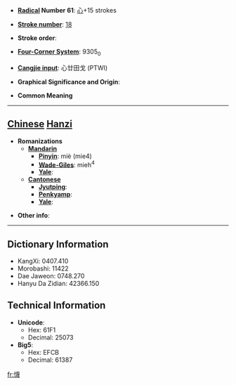 * '''[[Wiktionary:Chinese radical index| Radical]] Number 61''': [[Wiktionary:Chinese radical index 心|心]]+15 strokes

* '''[[Wiktionary:Chinese total strokes index|Stroke number]]''': [[Wiktionary:Chinese total strokes index 18|18]]

* '''Stroke order''': 

* '''[[Wiktionary:Chinese four corner index|Four-Corner System]]''': 9305<sub>0</sub>

* '''[[Wiktionary:Chinese Cangjie index|Cangjie input]]''': 心廿田戈 (PTWI)

* '''Graphical Significance and Origin''': 

* '''Common Meaning'''

----

== [[Chinese]] [[Hanzi]] ==

* '''Romanizations'''
** '''[[Mandarin]]'''
*** '''[[Pinyin]]''': miè (mie4)
*** '''[[Wade-Giles]]''': mieh<sup>4</sup>
*** '''[[Yale]]''': 
** '''[[Cantonese]]'''
*** '''[[Jyutping]]''':
*** '''[[Penkyamp]]''': 
*** '''[[Yale]]''': 

* '''Other info''': 

----

== Dictionary Information ==

* KangXi: 0407.410
* Morobashi: 11422
* Dae Jaweon: 0748.270
* Hanyu Da Zidian: 42366.150

== Technical Information ==

* '''Unicode''':
** Hex: 61F1
** Decimal: 25073
* '''Big5''':
** Hex: EFCB
** Decimal: 61387

[[fr:懱]]